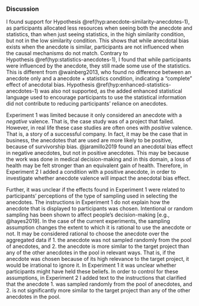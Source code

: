 ### Discussion

I found support for Hypothesis \@ref(hyp:anecdote-similarity-anecdotes-1), as
participants allocated less resources when seeing both the anecdote and
statistics, than when just seeing statistics, in the high similarity condition,
but not in the low similarity condition. This shows that while anecdotal bias
exists when the anecdote is similar, participants are not influenced when the
causal mechanisms do not match. Contrary to
Hypothesis \@ref(hyp:statistics-anecdotes-1), I found that while participants
were influenced by the anecdote, they still made some use of the statistics.
This is different from @wainberg2013, who found no difference between an
anecdote only and a anecdote + statistics condition, indicating a "complete"
effect of anecdotal bias. Hypothesis \@ref(hyp:enhanced-statistics-anecdotes-1)
was also not supported, as the added enhanced statistical language used to
encourage participants to use the statistical information did not contribute to
reducing participants' reliance on anecdotes.

Experiment 1 was limited because it only considered an anecdote with a
*negative* valence. That is, the case study was of a project that failed.
However, in real life these case studies are often ones with *positive* valence.
That is, a story of a successful company. In fact, it may be the case that in
business, the anecdotes that are used are more likely to be positive, because of
survivorship bias. @jaramillo2019 found an anecdotal bias effect in negative
anecdotes, but not in positive anecdotes. This may be because the work was done
in medical decision-making and in this domain, a loss of health may be felt
stronger than an equivalent gain of health. Therefore, in Experiment 2 I added a
condition with a positive anecdote, in order to investigate whether anecdote
valence will impact the anecdotal bias effect.

Further, it was unclear if the effects found in Experiment 1 were related to
participants' perceptions of the type of sampling used in selecting the
anecdotes. The instructions in Experiment 1 do not explain how the anecdote that
is displayed to participants was chosen. Intentional or random sampling has been
shown to affect people's decision-making [e.g., @hayes2019]. In the case of the
current experiments, the sampling assumption changes the extent to which it is
rational to use the anecdote or not. It may be considered rational to choose the
anecdote over the aggregated data if 1. the anecdote was not sampled randomly
from the pool of anecdotes, and 2. the anecdote is more similar to the target
project than any of the other anecdotes in the pool in relevant ways. That is,
if the anecdote was chosen because of its high relevance to the target project,
it would be irrational to ignore it. In Experiment 1 it was unclear whether
participants might have held these beliefs. In order to control for these
assumptions, in Experiment 2 I added text to the instructions that clarified
that the anecdote 1. was sampled randomly from the pool of anecdotes, and 2. is
not significantly more similar to the target project than any of the other
anecdotes in the pool.

